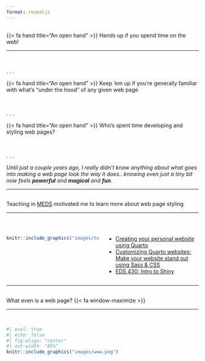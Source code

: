 ```yaml
---
format: revealjs
---
```


## {#do-you-use-the-web data-menu-title="Do you use the web?"}

[{{< fa hand title="An open hand" >}} Hands up if you spend time on the web!]{.slide-title-smaller}

<hr>

<br>

. . .

{{< fa hand title="An open hand" >}} Keep 'em up if you're generally familiar with what's "under the hood" of any given web page

<br>

. . .

{{< fa hand title="An open hand" >}} Who's spent time developing and styling web pages?

<br>

. . . 

::: {.center-text}
*Until just a couple years ago, I really didn't know anything about what goes into making a web page look the way it does...knowing even just a tiny bit now feels **powerful** and **magical** and **fun***.
:::

---

## {#meds-websites data-menu-title="MEDS websites"}

[Teaching in [MEDS](https://bren.ucsb.edu/masters-programs/master-environmental-data-science/academics-meds) motivated me to learn more about web page styling]{.slide-title}

<hr>

<br>

::: {.columns}

::: {.column width="50%"}
```r
knitr::include_graphics("images/teaching.jpeg")
```
:::

::: {.column width="50%"}
::: incremental
- [Creating your personal website using Quarto](https://ucsb-meds.github.io/creating-quarto-websites/)
- [Customizing Quarto websites: Make your website stand out using Sass & CSS](https://ucsb-meds.github.io/customizing-quarto-websites/#/title-slide)
- [EDS 430: Intro to Shiny](https://ucsb-meds.github.io/EDS430-Shiny/#/title-slide)
:::
:::

::::

---

##  {#www data-menu-title="Web pages"}

[What even is a web page? {{< fa window-maximize >}} ]{.slide-title}

<hr>

<br>

```r
#| eval: true 
#| echo: false
#| fig-align: "center"
#| out-width: "85%" 
knitr::include_graphics("images/www.png")
```




